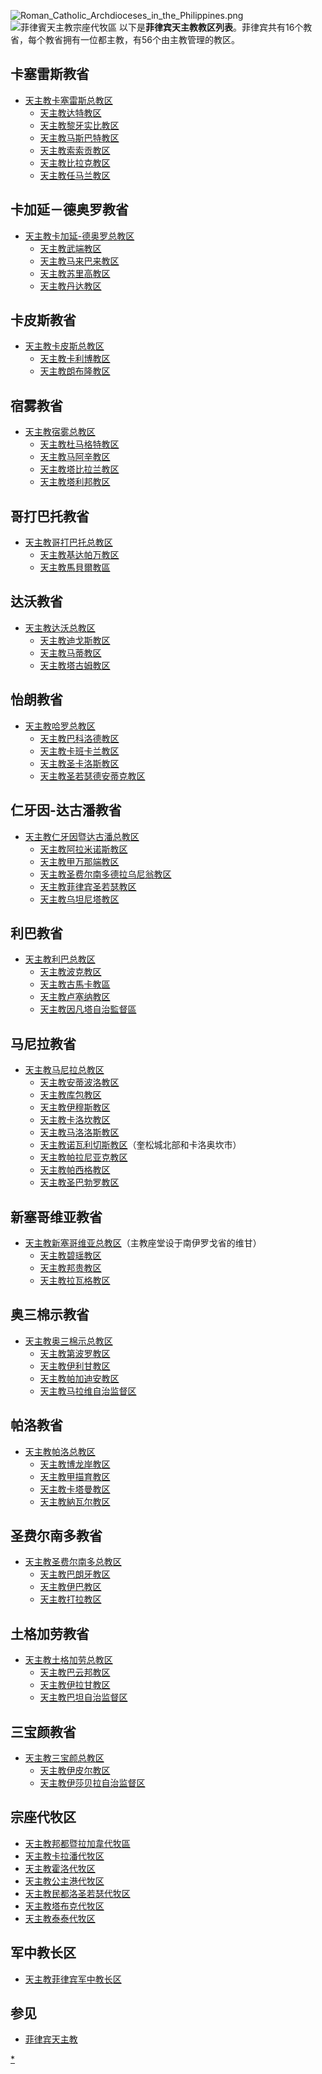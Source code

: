 {{Unreferenced |time=2008-10-13T12:45:45+00:00 }}
[[File:Roman_Catholic_Archdioceses_in_the_Philippines.png|thumb]]
[[File:Roman_Catholic_Apostolic_Vicariates_in_the_Philippines.png|菲律賓天主教宗座代牧區]]
以下是'''菲律宾天主教教区列表'''。菲律宾共有16个教省，每个教省拥有一位都主教，有56个由主教管理的教区。 

==卡塞雷斯教省==
*[[天主教卡塞雷斯总教区|天主教卡塞雷斯总教区]]
**[[天主教达特教区|天主教达特教区]]
**[[天主教黎牙实比教区|天主教黎牙实比教区]]
**[[天主教马斯巴特教区|天主教马斯巴特教区]]
**[[天主教索索贡教区|天主教索索贡教区]]
**[[天主教比拉克教区|天主教比拉克教区]]
**[[天主教任马兰教区|天主教任马兰教区]]

== 卡加延－德奥罗教省==
*[[天主教卡加延-德奥罗总教区|天主教卡加延-德奥罗总教区]]
**[[天主教武端教区|天主教武端教区]]
**[[天主教马来巴来教区|天主教马来巴来教区]]
**[[天主教苏里高教区|天主教苏里高教区]]
**[[天主教丹达教区|天主教丹达教区]]

==卡皮斯教省==
*[[天主教卡皮斯总教区|天主教卡皮斯总教区]]
**[[天主教卡利博教区|天主教卡利博教区]]
**[[天主教朗布隆教区|天主教朗布隆教区]]

== 宿雾教省==
*[[天主教宿雾总教区|天主教宿雾总教区]]
**[[天主教杜马格特教区|天主教杜马格特教区]]
**[[天主教马阿辛教区|天主教马阿辛教区]]
**[[天主教塔比拉兰教区|天主教塔比拉兰教区]]
**[[天主教塔利邦教区|天主教塔利邦教区]]

== 哥打巴托教省==
*[[天主教哥打巴托总教区|天主教哥打巴托总教区]]
**[[天主教基达帕万教区|天主教基达帕万教区]]
**[[天主教馬貝爾教區|天主教馬貝爾教區]]

== 达沃教省==
*[[天主教达沃总教区|天主教达沃总教区]]
**[[天主教迪戈斯教区|天主教迪戈斯教区]]
**[[天主教马蒂教区|天主教马蒂教区]]
**[[天主教塔古姆教区|天主教塔古姆教区]]

== 怡朗教省==
*[[天主教哈罗总教区|天主教哈罗总教区]]
**[[天主教巴科洛德教区|天主教巴科洛德教区]]
**[[天主教卡班卡兰教区|天主教卡班卡兰教区]]
**[[天主教聖卡洛斯教區_(菲律賓)|天主教圣卡洛斯教区]]
**[[天主教圣若瑟德安蒂克教区|天主教圣若瑟德安蒂克教区]]

== 仁牙因-达古潘教省==
*[[天主教仁牙因暨达古潘总教区|天主教仁牙因暨达古潘总教区]]
**[[天主教阿拉米诺斯教区|天主教阿拉米诺斯教区]]
**[[天主教甲万那端教区|天主教甲万那端教区]]
**[[天主教圣费尔南多德拉乌尼翁教区|天主教圣费尔南多德拉乌尼翁教区]]
**[[天主教菲律宾圣若瑟教区|天主教菲律宾圣若瑟教区]]
**[[天主教乌坦尼塔教区|天主教乌坦尼塔教区]]

== 利巴教省==
*[[天主教利巴总教区|天主教利巴总教区]]
**[[天主教波克教区|天主教波克教区]]
**[[天主教古馬卡教區|天主教古馬卡教區]]
**[[天主教卢塞纳教区|天主教卢塞纳教区]]
**[[天主教因凡塔自治監督區|天主教因凡塔自治監督區]]

== 马尼拉教省==
*[[天主教马尼拉总教区|天主教马尼拉总教区]]
**[[天主教安蒂波洛教区|天主教安蒂波洛教区]]
**[[天主教库包教区|天主教库包教区]]
**[[天主教伊穆斯教区|天主教伊穆斯教区]]
**[[天主教卡洛坎教区|天主教卡洛坎教区]]
**[[天主教马洛洛斯教区|天主教马洛洛斯教区]]
**[[天主教诺瓦利切斯教区|天主教诺瓦利切斯教区]]（奎松城北部和卡洛奥坎市）
**[[天主教帕拉尼亚克教区|天主教帕拉尼亚克教区]]
**[[天主教帕西格教区|天主教帕西格教区]]
**[[天主教圣巴勃罗教区|天主教圣巴勃罗教区]]

== 新塞哥维亚教省==
*[[天主教新塞哥维亚总教区|天主教新塞哥维亚总教区]]（主教座堂设于南伊罗戈省的维甘）
**[[天主教碧瑶教区|天主教碧瑶教区]]
**[[天主教邦贵教区|天主教邦贵教区]]
**[[天主教拉瓦格教区|天主教拉瓦格教区]]

==奥三棉示教省==
*[[天主教奥三棉示总教区|天主教奥三棉示总教区]]
**[[天主教第波罗教区|天主教第波罗教区]]
**[[天主教伊利甘教区|天主教伊利甘教区]]
**[[天主教帕加迪安教区|天主教帕加迪安教区]]
**[[天主教马拉维自治监督区|天主教马拉维自治监督区]]

== 帕洛教省==
*[[天主教帕洛总教区|天主教帕洛总教区]]
**[[天主教博龙岸教区|天主教博龙岸教区]]
**[[天主教甲描育教区|天主教甲描育教区]]
**[[天主教卡塔曼教区|天主教卡塔曼教区]]
**[[天主教納瓦尔教区|天主教納瓦尔教区]]

== 圣费尔南多教省==
*[[天主教圣费尔南多总教区|天主教圣费尔南多总教区]]
**[[天主教巴朗牙教区|天主教巴朗牙教区]]
**[[天主教伊巴教区|天主教伊巴教区]]
**[[天主教打拉教区|天主教打拉教区]]

== 土格加劳教省==
*[[天主教土格加劳总教区|天主教土格加劳总教区]]
**[[天主教巴云邦教区|天主教巴云邦教区]]
**[[天主教伊拉甘教区|天主教伊拉甘教区]]
**[[天主教巴坦自治监督区|天主教巴坦自治监督区]]

== 三宝颜教省==
*[[天主教三宝颜总教区|天主教三宝颜总教区]]
**[[天主教伊皮尔教区|天主教伊皮尔教区]]
**[[天主教伊莎贝拉自治监督区|天主教伊莎贝拉自治监督区]]

==宗座代牧区==
*[[天主教邦都暨拉加韋代牧區|天主教邦都暨拉加韋代牧區]]
*[[天主教卡拉潘代牧区|天主教卡拉潘代牧区]]
*[[天主教霍洛代牧区|天主教霍洛代牧区]]
*[[天主教公主港代牧区|天主教公主港代牧区]]
*[[天主教民都洛圣若瑟代牧区|天主教民都洛圣若瑟代牧区]]
*[[天主教塔布克代牧区|天主教塔布克代牧区]]
*[[天主教泰泰代牧区|天主教泰泰代牧区]]

==军中教长区==
*[[天主教菲律宾军中教长区|天主教菲律宾军中教长区]]

== 参见 ==
* [[菲律宾天主教|菲律宾天主教]]

{{菲律賓天主教教區}}

[[Category:菲律宾天主教教区|*]]